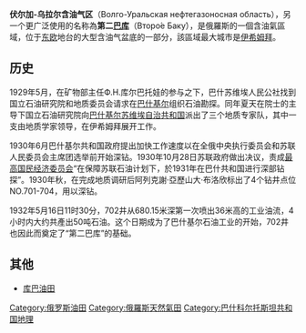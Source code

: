 {{unreferenced|time=2014-10-07T18:46:31+00:00}}
'''伏尔加-乌拉尔含油气区'''（Волго-Уральская нефтегазоносная область），另一个更广泛使用的名称為'''第二[[巴库|巴库]]'''（Второ́е Баку́），是俄羅斯的一個含油氣區域，位于[[东欧|东欧]]地台的大型含油气盆底的一部分，該區域最大城市是[[伊希姆拜|伊希姆拜]]。

==历史==
1929年5月，在矿物部主任Ф.Н.库尔巴托娃的参与之下，巴什苏维埃人民公社找到国立石油研究院和地质委员会请求在[[巴什基尔|巴什基尔]]组织石油勘探。同年夏天在{{link-ru|伊凡·米海洛維奇·古勃金|Губкин, Иван Михайлович}}院士的主导下国立石油研究院向[[巴什基尔苏维埃自治共和国|巴什基尔苏维埃自治共和国]]派出了三个地质专家队，其中一支由地质学家{{link-ru|阿列克謝·亞歷山大·布洛欣|Блохин, Алексей Александрович}}领导，在伊希姆拜展开工作。

1930年6月巴什基尔共和国政府提出加快工作速度以在全俄中央执行委员会和苏联人民委员会主席团选举前开始深钻。1930年10月28日苏联政府做出决议，责成[[最高国民经济委员会|最高国民经济委员会]]“在保障苏联石油计划下，於1931年在巴什共和国进行深部钻探”。1930年秋，在完成地质调研后阿列克謝·亞歷山大·布洛欣标出了4个钻井点位NO.701-704，用以深钻。

1932年5月16日11时30分，702井从680.15米深第一次喷出36米高的工业油流，4小时内大约共產出50吨石油。这个日期成为了巴什基尔石油工业的开始，702井也因此而奠定了“第二巴库”的基础。

==其他==
*[[库巴油田|库巴油田]]

[[Category:俄罗斯油田|Category:俄罗斯油田]]
[[Category:俄羅斯天然氣田|Category:俄羅斯天然氣田]]
[[Category:巴什科尔托斯坦共和国地理|Category:巴什科尔托斯坦共和国地理]]